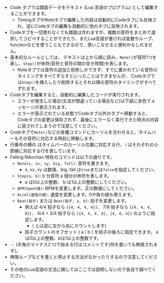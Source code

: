 
- Code タブでは譜面データをテキスト (Lua 言語のプログラム) として編集することができます。
  - TimingタブやNoteタブで編集した内容は自動的にCodeタブにも反映され、逆にCodeタブの編集も自動的に他のタブに反映されます。
- Codeタブを一切使わなくても譜面は作れますが、複数の音符をまとめて選択してコピペすることができたり、またLua言語が書ければ変数やループ、functionなどを使うこともできるので、使いこなせると便利かもしれません。
- 基本的なルールとしては、 テキストは上から順に読み、`Note()`が音符1つを表し、`Step()`が休符(音符と音符の間の空き時間)を表します。
  - Noteタブでは音符の追加と削除しかできず、すでに置かれている音符のタイミングをすべてずらすといったことはできませんが、
  Codeタブでは`Step()`を挿入したり削除するとそれ以降の音符のタイミングがすべてずれます。
- Codeタブを編集すると、自動的に編集したコードが実行されます。
  - エラーが発生した場合(文法が間違っている場合など)は下部に赤色でメッセージが表示されます。
  - エラーが表示されている状態でCodeタブ以外のタブへ移動すると、Codeタブの変更は保存されず、最後にエラーなく実行できた時点の内容に戻されてしまうので注意してください。
- Codeタブで`Note()`などの各種コマンドにカーソルを合わせると、タイムバーもその音符に対応する時刻に移動します。
- 行番号の横の <CautionIcon /> はタイムバーのカーソル位置に対応する行、
<span className="text-sm align-middle">i</span> はそれぞれの小節線に対応する行を表しています。
- Falling Nikochan 特有のコマンドは以下の通りです。
  - `Note(x, vx, vy, big, fall)`: 音符を置きます。
    - x, vx, vy は数値、big, fall は`true`または`false`を指定してください。
  - `Step(a, b)`: b 分音符 a 個分の休符を表します。 
    - a は0以上の整数、 b は1以上の整数にしてください。
  - `BPM(bpmの値)`: BPMを変更します。正の数値にしてください。
  - `Accel(速度の値)`: 速度を変更します。0や負の値も使えます。
  - `Beat(拍子)` または `Beat(拍子, a, b)`: 拍子を変更します。
    - 例えば 4/4 拍子なら `{{4, 4, 4, 4}}`、
    7/8 拍子なら `{{4, 4, 4, 8}}`、
    4/4 + 3/4 拍子なら `{{4, 4, 4, 4}, {4, 4, 4}}`
    のように指定します。
      - (<BeatSlime size={4} /> とは逆に左から右にカウントします)
    - 拍子カウントのオフセット ( a / b ) を拍子の後ろに指定できます。
    aは0以上の整数、bは1以上の整数です。
- `--` (半角のマイナス2つ)で始まる行はコメントです(何を書いても無視されます)。
- 無限ループなどを書くと停止する方法がなかったりするので注意してください。
- その他のLua言語の文法に関してはここでは説明しないので各自で調べてください。

